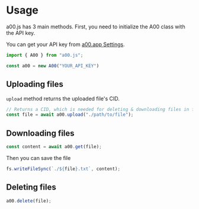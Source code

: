 # Usage

a00.js has 3 main methods. First, you need to initialize the A00 class with the API key.

You can get your API key from [a00.app Settings](https://a00.app/settings).

```typescript
import { A00 } from "a00.js";

const a00 = new A00("YOUR_API_KEY")
```

## Uploading files

`upload` method returns the uploaded file's CID.

```typescript
// Returns a CID, which is needed for deleting & downloading files in future
const file = await a00.upload("./path/to/file");
```

## Downloading files

```typescript
const content = await a00.get(file);
```

Then you can save the file

```typescript
fs.writeFileSync(`./${file}.txt`, content);
```

## Deleting files

```typescript
a00.delete(file);
```